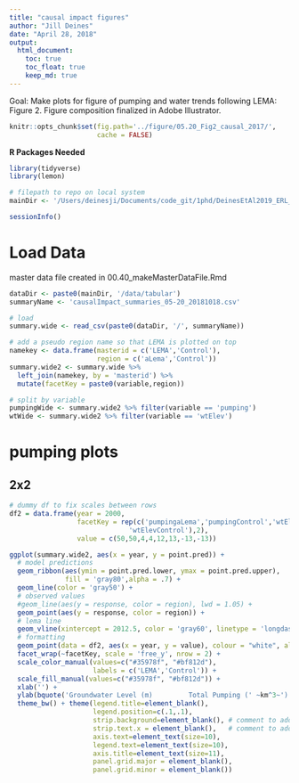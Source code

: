 ```yaml
---
title: "causal impact figures"
author: "Jill Deines"
date: "April 28, 2018"
output: 
  html_document:
    toc: true
    toc_float: true
    keep_md: true
---
```


Goal: Make plots for figure of pumping and water trends following LEMA: Figure 2. Figure composition finalized in Adobe Illustrator.

```r
knitr::opts_chunk$set(fig.path='../figure/05.20_Fig2_causal_2017/',
                      cache = FALSE)
```

**R Packages Needed**

```r
library(tidyverse)
library(lemon)

# filepath to repo on local system
mainDir <- '/Users/deinesji/Documents/code_git/1phd/DeinesEtAl2019_ERL_lema1'

sessionInfo()
```

# Load Data
master data file created in 00.40_makeMasterDataFile.Rmd

```r
dataDir <- paste0(mainDir, '/data/tabular')
summaryName <- 'causalImpact_summaries_05-20_20181018.csv'

# load
summary.wide <- read_csv(paste0(dataDir, '/', summaryName)) 

# add a pseudo region name so that LEMA is plotted on top
namekey <- data.frame(masterid = c('LEMA','Control'),
                      region = c('aLema','Control'))
summary.wide2 <- summary.wide %>% 
  left_join(namekey, by = 'masterid') %>%
  mutate(facetKey = paste0(variable,region))

# split by variable
pumpingWide <- summary.wide2 %>% filter(variable == 'pumping')
wtWide <- summary.wide2 %>% filter(variable == 'wtElev')
```

# pumping plots

## 2x2

```r
# dummy df to fix scales between rows
df2 = data.frame(year = 2000, 
                 facetKey = rep(c('pumpingaLema','pumpingControl','wtElevaLema',
                              'wtElevControl'),2),
                 value = c(50,50,4,4,12,13,-13,-13))

ggplot(summary.wide2, aes(x = year, y = point.pred)) +
  # model predictions
  geom_ribbon(aes(ymin = point.pred.lower, ymax = point.pred.upper),
              fill = 'gray80',alpha = .7) +
  geom_line(color = 'gray50') +
  # observed values
  #geom_line(aes(y = response, color = region), lwd = 1.05) +
  geom_point(aes(y = response, color = region)) +
  # lema line
  geom_vline(xintercept = 2012.5, color = 'gray60', linetype = 'longdash') +
  # formatting
  geom_point(data = df2, aes(x = year, y = value), colour = "white", alpha = 0) +
  facet_wrap(~facetKey, scale = 'free_y', nrow = 2) +
  scale_color_manual(values=c("#35978f", "#bf812d"),
                     labels = c('LEMA','Control')) +
  scale_fill_manual(values=c("#35978f", "#bf812d")) +
  xlab('') + 
  ylab(bquote('Groundwater Level (m)         Total Pumping (' ~km^3~')')) +
  theme_bw() + theme(legend.title=element_blank(),
                     legend.position=c(.1,.1),
                     strip.background=element_blank(), # comment to add labels
                     strip.text.x = element_blank(),   # comment to add labels
                     axis.text=element_text(size=10),
                     legend.text=element_text(size=10),
                     axis.title=element_text(size=11),
                     panel.grid.major = element_blank(),
                     panel.grid.minor = element_blank())
  
```


